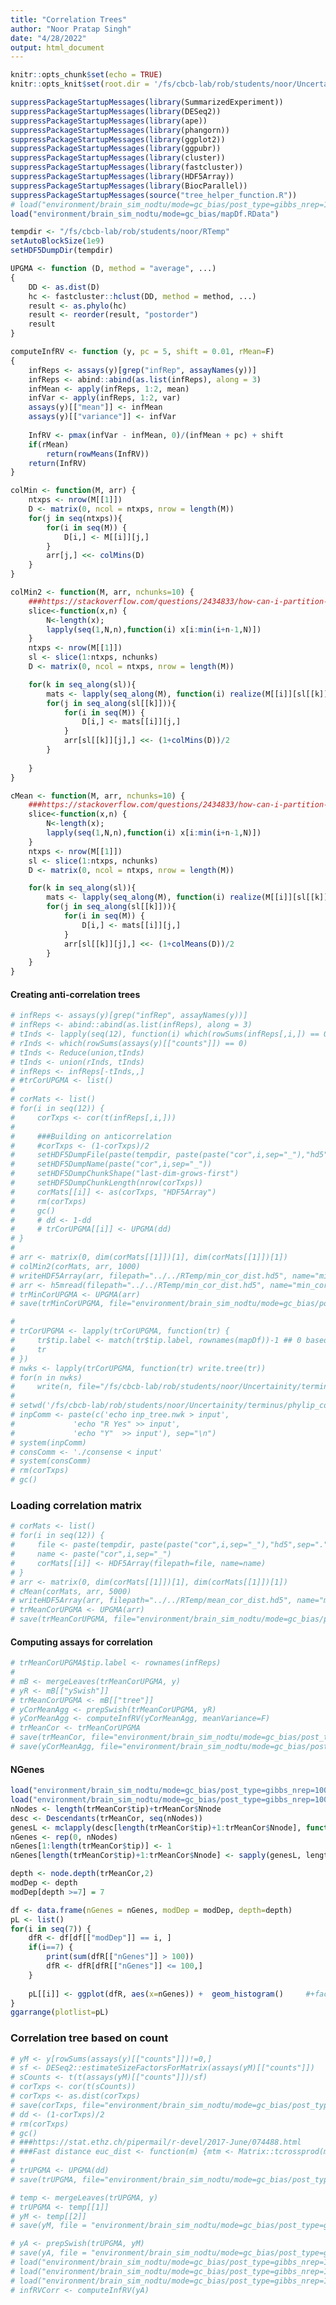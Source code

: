 ```yaml
---
title: "Correlation Trees"
author: "Noor Pratap Singh"
date: "4/28/2022"
output: html_document
---
```


```r
knitr::opts_chunk$set(echo = TRUE)
knitr::opts_knit$set(root.dir = '/fs/cbcb-lab/rob/students/noor/Uncertainity/treeTerminusScripts')
```

```r
suppressPackageStartupMessages(library(SummarizedExperiment))
suppressPackageStartupMessages(library(DESeq2))
suppressPackageStartupMessages(library(ape))
suppressPackageStartupMessages(library(phangorn))
suppressPackageStartupMessages(library(ggplot2))
suppressPackageStartupMessages(library(ggpubr))
suppressPackageStartupMessages(library(cluster))
suppressPackageStartupMessages(library(fastcluster))
suppressPackageStartupMessages(library(HDF5Array))
suppressPackageStartupMessages(library(BiocParallel))
suppressPackageStartupMessages(source("tree_helper_function.R"))
# load("environment/brain_sim_nodtu/mode=gc_bias/post_type=gibbs_nrep=100_tf=100/y.RData")
load("environment/brain_sim_nodtu/mode=gc_bias/mapDf.RData")

tempdir <- "/fs/cbcb-lab/rob/students/noor/RTemp"
setAutoBlockSize(1e9)
setHDF5DumpDir(tempdir)
```

```r
UPGMA <- function (D, method = "average", ...) 
{
    DD <- as.dist(D)
    hc <- fastcluster::hclust(DD, method = method, ...)
    result <- as.phylo(hc)
    result <- reorder(result, "postorder")
    result
}

computeInfRV <- function (y, pc = 5, shift = 0.01, rMean=F) 
{
    infReps <- assays(y)[grep("infRep", assayNames(y))]
    infReps <- abind::abind(as.list(infReps), along = 3)
    infMean <- apply(infReps, 1:2, mean)
    infVar <- apply(infReps, 1:2, var)
    assays(y)[["mean"]] <- infMean
    assays(y)[["variance"]] <- infVar
    
    InfRV <- pmax(infVar - infMean, 0)/(infMean + pc) + shift
    if(rMean)
        return(rowMeans(InfRV))
    return(InfRV)
}

colMin <- function(M, arr) {
    ntxps <- nrow(M[[1]])
    D <- matrix(0, ncol = ntxps, nrow = length(M))
    for(j in seq(ntxps)){
        for(i in seq(M)) {
            D[i,] <- M[[i]][j,]
        }
        arr[j,] <<- colMins(D)
    }
}

colMin2 <- function(M, arr, nchunks=10) {
    ###https://stackoverflow.com/questions/2434833/how-can-i-partition-a-vector
    slice<-function(x,n) {
        N<-length(x);
        lapply(seq(1,N,n),function(i) x[i:min(i+n-1,N)])
    }
    ntxps <- nrow(M[[1]])
    sl <- slice(1:ntxps, nchunks)
    D <- matrix(0, ncol = ntxps, nrow = length(M))

    for(k in seq_along(sl)){
        mats <- lapply(seq_along(M), function(i) realize(M[[i]][sl[[k]],]))
        for(j in seq_along(sl[[k]])){
            for(i in seq(M)) {
                D[i,] <- mats[[i]][j,]
            }
            arr[sl[[k]][j],] <<- (1+colMins(D))/2
        }
        
    }
}

cMean <- function(M, arr, nchunks=10) {
    ###https://stackoverflow.com/questions/2434833/how-can-i-partition-a-vector
    slice<-function(x,n) {
        N<-length(x);
        lapply(seq(1,N,n),function(i) x[i:min(i+n-1,N)])
    }
    ntxps <- nrow(M[[1]])
    sl <- slice(1:ntxps, nchunks)
    D <- matrix(0, ncol = ntxps, nrow = length(M))

    for(k in seq_along(sl)){
        mats <- lapply(seq_along(M), function(i) realize(M[[i]][sl[[k]],]))
        for(j in seq_along(sl[[k]])){
            for(i in seq(M)) {
                D[i,] <- mats[[i]][j,]
            }
            arr[sl[[k]][j],] <<- (1+colMeans(D))/2
        }
    }
}
```

#### Creating anti-correlation trees
```r
# infReps <- assays(y)[grep("infRep", assayNames(y))]
# infReps <- abind::abind(as.list(infReps), along = 3)
# tInds <- lapply(seq(12), function(i) which(rowSums(infReps[,i,]) == 0))
# rInds <- which(rowSums(assays(y)[["counts"]]) == 0)
# tInds <- Reduce(union,tInds)
# tInds <- union(rInds, tInds)
# infReps <- infReps[-tInds,,]
# #trCorUPGMA <- list()
# 
# corMats <- list()
# for(i in seq(12)) {
#     corTxps <- cor(t(infReps[,i,]))
# 
#     ###Building on anticorrelation
#     #corTxps <- (1-corTxps)/2
#     setHDF5DumpFile(paste(tempdir, paste(paste("cor",i,sep="_"),"hd5",sep="."), sep="/"))
#     setHDF5DumpName(paste("cor",i,sep="_"))
#     setHDF5DumpChunkShape("last-dim-grows-first")
#     setHDF5DumpChunkLength(nrow(corTxps))
#     corMats[[i]] <- as(corTxps, "HDF5Array")
#     rm(corTxps)
#     gc()
#     # dd <- 1-dd
#     # trCorUPGMA[[i]] <- UPGMA(dd)
# }
# 
# arr <- matrix(0, dim(corMats[[1]])[1], dim(corMats[[1]])[1])
# colMin2(corMats, arr, 1000)
# writeHDF5Array(arr, filepath="../../RTemp/min_cor_dist.hd5", name="min_cor_dist")
# arr <- h5mread(filepath="../../RTemp/min_cor_dist.hd5", name="min_cor_dist")
# trMinCorUPGMA <- UPGMA(arr)
# save(trMinCorUPGMA, file="environment/brain_sim_nodtu/mode=gc_bias/post_type=gibbs_nrep=100_tf=100/comp_trees/trMinCorUPGMA.RData")

# 
# trCorUPGMA <- lapply(trCorUPGMA, function(tr) {
#     tr$tip.label <- match(tr$tip.label, rownames(mapDf))-1 ## 0 based
#     tr
# })
# nwks <- lapply(trCorUPGMA, function(tr) write.tree(tr))
# for(n in nwks)
#     write(n, file="/fs/cbcb-lab/rob/students/noor/Uncertainity/terminus/phylip_consensus/inp_tree.nwk",append=TRUE)
# 
# setwd('/fs/cbcb-lab/rob/students/noor/Uncertainity/terminus/phylip_consensus')
# inpComm <- paste(c('echo inp_tree.nwk > input',
#             'echo "R Yes" >> input',
#             'echo "Y"  >> input'), sep="\n")
# system(inpComm)
# consComm <- './consense < input'
# system(consComm)
# rm(corTxps)
# gc()
```

### Loading correlation matrix
```r
# corMats <- list()
# for(i in seq(12)) {
#     file <- paste(tempdir, paste(paste("cor",i,sep="_"),"hd5",sep="."), sep="/")
#     name <- paste("cor",i,sep="_")
#     corMats[[i]] <- HDF5Array(filepath=file, name=name)
# }
# arr <- matrix(0, dim(corMats[[1]])[1], dim(corMats[[1]])[1])
# cMean(corMats, arr, 5000)
# writeHDF5Array(arr, filepath="../../RTemp/mean_cor_dist.hd5", name="mean_cor_dist")
# trMeanCorUPGMA <- UPGMA(arr)
# save(trMeanCorUPGMA, file="environment/brain_sim_nodtu/mode=gc_bias/post_type=gibbs_nrep=100_tf=100/comp_trees/trMeanCorUPGMA.RData")
```

#### Computing assays for correlation
```r
# trMeanCorUPGMA$tip.label <- rownames(infReps)
# 
# mB <- mergeLeaves(trMeanCorUPGMA, y)
# yR <- mB[["ySwish"]]
# trMeanCorUPGMA <- mB[["tree"]]
# yCorMeanAgg <- prepSwish(trMeanCorUPGMA, yR)
# yCorMeanAgg <- computeInfRV(yCorMeanAgg, meanVariance=F)
# trMeanCor <- trMeanCorUPGMA
# save(trMeanCor, file="environment/brain_sim_nodtu/mode=gc_bias/post_type=gibbs_nrep=100_tf=100/comp_trees/trMeanCor.RData")
# save(yCorMeanAgg, file="environment/brain_sim_nodtu/mode=gc_bias/post_type=gibbs_nrep=100_tf=100/comp_trees/yCorMeanAgg.RData")
```

#### NGenes
```r
load("environment/brain_sim_nodtu/mode=gc_bias/post_type=gibbs_nrep=100_tf=100/comp_trees/trMeanCor.RData")
load("environment/brain_sim_nodtu/mode=gc_bias/post_type=gibbs_nrep=100_tf=100/comp_trees/yCorMeanAgg.RData")
nNodes <- length(trMeanCor$tip)+trMeanCor$Nnode
desc <- Descendants(trMeanCor, seq(nNodes))
genesL <- mclapply(desc[length(trMeanCor$tip)+1:trMeanCor$Nnode], function(txps) unique(mapDf[rownames(yCorMeanAgg)[txps],1]), mc.cores=4)
nGenes <- rep(0, nNodes)
nGenes[1:length(trMeanCor$tip)] <- 1
nGenes[length(trMeanCor$tip)+1:trMeanCor$Nnode] <- sapply(genesL, length)

depth <- node.depth(trMeanCor,2)
modDep <- depth
modDep[depth >=7] = 7

df <- data.frame(nGenes = nGenes, modDep = modDep, depth=depth)
pL <- list()
for(i in seq(7)) {
    dfR <- df[df[["modDep"]] == i, ]
    if(i==7) {
        print(sum(dfR[["nGenes"]] > 100))
        dfR <- dfR[dfR[["nGenes"]] <= 100,]
    }
        
    pL[[i]] <- ggplot(dfR, aes(x=nGenes)) +  geom_histogram()     #+facet_wrap(vars(modDep)) 
}
ggarrange(plotlist=pL)
```

### Correlation tree based on count
```r
# yM <- y[rowSums(assays(y)[["counts"]])!=0,]
# sf <- DESeq2::estimateSizeFactorsForMatrix(assays(yM)[["counts"]])
# sCounts <- t(t(assays(yM)[["counts"]])/sf)
# corTxps <- cor(t(sCounts))
# corTxps <- as.dist(corTxps)
# save(corTxps, file="environment/brain_sim_nodtu/mode=gc_bias/post_type=gibbs_nrep=100_tf=100/comp_trees/corTxps.RData")
# dd <- (1-corTxps)/2
# rm(corTxps)
# gc()
# ###https://stat.ethz.ch/pipermail/r-devel/2017-June/074488.html
# ###Fast distance euc_dist <- function(m) {mtm <- Matrix::tcrossprod(m); sq <- rowSums(m*m);  sqrt(outer(sq,sq,"+") - 2*mtm)}
# 
# trUPGMA <- UPGMA(dd)
# save(trUPGMA, file="environment/brain_sim_nodtu/mode=gc_bias/post_type=gibbs_nrep=100_tf=100/comp_trees/trUpgma.RData")
```

```r
# temp <- mergeLeaves(trUPGMA, y)
# trUPGMA <- temp[[1]]
# yM <- temp[[2]]
# save(yM, file = "environment/brain_sim_nodtu/mode=gc_bias/post_type=gibbs_nrep=100_tf=100/comp_trees/yM.RData")

# yA <- prepSwish(trUPGMA, yM)
# save(yA, file = "environment/brain_sim_nodtu/mode=gc_bias/post_type=gibbs_nrep=100_tf=100/comp_trees/yA.RData")
# load("environment/brain_sim_nodtu/mode=gc_bias/post_type=gibbs_nrep=100_tf=100/comp_trees/trUpgma.RData")
# load("environment/brain_sim_nodtu/mode=gc_bias/post_type=gibbs_nrep=100_tf=100/comp_trees/yM.RData")
# load("environment/brain_sim_nodtu/mode=gc_bias/post_type=gibbs_nrep=100_tf=100/comp_trees/yA.RData")
# infRVCorr <- computeInfRV(yA)
```

<!-- #### Plotting distribution of InfRV  (Mean and Variance) across replicates stratified by depth -->
<!-- ```{r} -->
<!-- infRVSampMean <- rowMeans(infRVCorr) -->
<!-- infRVSampVar <- rowVars(infRVCorr) -->
<!-- depth <- node.depth(trUPGMA,2) -->
<!-- modDep <- depth -->
<!-- modDep[depth >=7] = 7 -->
<!-- dfMean <- data.frame(mean=infRVSampMean, var=infRVSampVar, depth = depth, modDep = modDep) -->

<!-- pL <- list() -->
<!-- ### Plotting mean of infRV across replicates -->
<!-- for(i in seq(7)) { -->
<!--     dfR <- dfMean[dfMean[["modDep"]] == i, ] -->
<!--     pL[[i]] <- ggplot(dfR, aes(x=log10(mean))) +  geom_histogram()     #+facet_wrap(vars(modDep))  -->
<!-- } -->
<!-- ggarrange(plotlist=pL) -->
<!-- ``` -->

<!-- ### Number of genes per level -->
<!-- ```{r} -->
<!-- desc <- Descendants(trUPGMA, seq(nrow(yA))) -->
<!-- nGenes <- rep(0, nrow(yA)) -->
<!-- nGenes[1:nrow(yM)] <- 1 -->
<!-- nGenes[nrow(yM)+1:trUPGMA$Nnode] <- unlist(mclapply(desc[nrow(yM)+1:trUPGMA$Nnode], function(txps) length(unique(mapDf[rownames(yM)[txps],1])), mc.cores=4)) -->
<!-- nGenes <- unlist(nGenes) -->
<!-- df <- data.frame(nGenes = nGenes, modDep = modDep, depth=depth) -->
<!-- pL <- list() -->
<!-- for(i in seq(7)) { -->
<!--     dfR <- df[df[["modDep"]] == i, ] -->
<!--     if(i==7) { -->
<!--         print(sum(dfR[["nGenes"]] > 100)) -->
<!--         dfR <- dfR[dfR[["nGenes"]] <= 100,] -->
<!--     } -->

<!--     pL[[i]] <- ggplot(dfR, aes(x=nGenes)) +  geom_histogram()     #+facet_wrap(vars(modDep))  -->
<!-- } -->
<!-- ggarrange(plotlist=pL) -->
<!-- ``` -->